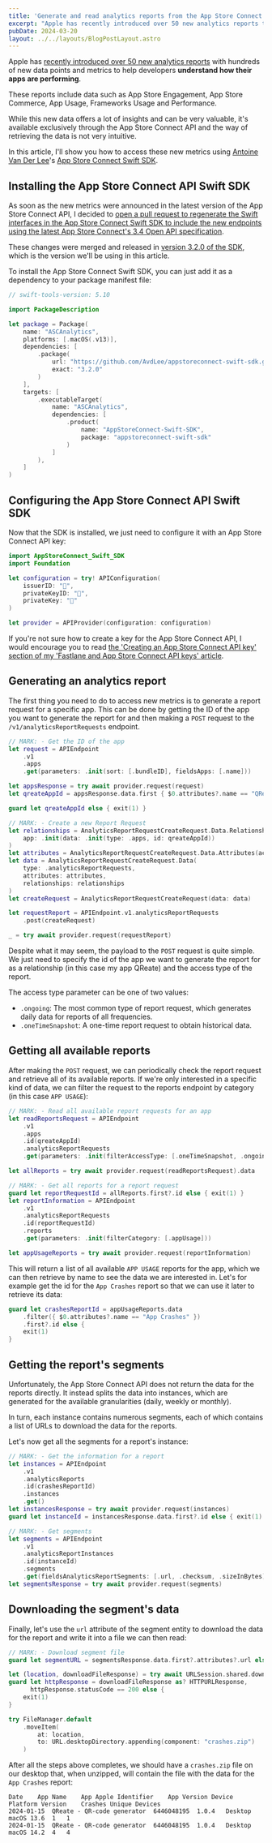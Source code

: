 ```yaml
---
title: 'Generate and read analytics reports from the App Store Connect API'
excerpt: "Apple has recently introduced over 50 new analytics reports to help developers understand how their apps are performing. These are only available through the App Store Connect API and in this post, I'll show you how to generate and read them."
pubDate: 2024-03-20
layout: ../../layouts/BlogPostLayout.astro
---
```


Apple has [recently introduced over 50 new analytics reports](https://developer.apple.com/news/?id=en9v7jtv) with hundreds of new data points and metrics to help developers **understand how their apps are performing**.

These reports include data such as App Store Engagement, App Store Commerce, App Usage, Frameworks Usage and Performance. 

While this new data offers a lot of insights and can be very valuable, it's available exclusively through the App Store Connect API and the way of retrieving the data is not very intuitive.

In this article, I'll show you how to access these new metrics using [Antoine Van Der Lee](https://twitter.com/twannl)'s [App Store Connect Swift SDK](https://github.com/AvdLee/appstoreconnect-swift-sdk).

## Installing the App Store Connect API Swift SDK

As soon as the new metrics were announced in the latest version of the App Store Connect API, I decided to [open a pull request to regenerate the Swift interfaces in the App Store Connect Swift SDK to include the new endpoints using the latest App Store Connect's 3.4 Open API specification](https://github.com/AvdLee/appstoreconnect-swift-sdk/pull/262). 

These changes were merged and released in [version 3.2.0 of the SDK](https://github.com/AvdLee/appstoreconnect-swift-sdk/releases/tag/3.2.0), which is the version we'll be using in this article.

To install the App Store Connect Swift SDK, you can just add it as a dependency to your package manifest file:

```swift:Package.swift
// swift-tools-version: 5.10

import PackageDescription

let package = Package(
    name: "ASCAnalytics",
    platforms: [.macOS(.v13)],
    dependencies: [
        .package(
            url: "https://github.com/AvdLee/appstoreconnect-swift-sdk.git", 
            exact: "3.2.0"
        )
    ],
    targets: [
        .executableTarget(
            name: "ASCAnalytics", 
            dependencies: [
                .product(
                    name: "AppStoreConnect-Swift-SDK", 
                    package: "appstoreconnect-swift-sdk"
                )
            ]
        ),
    ]
)
```

## Configuring the App Store Connect API Swift SDK

Now that the SDK is installed, we just need to configure it with an App Store Connect API key:

```swift:ASCAnalytics.swift
import AppStoreConnect_Swift_SDK
import Foundation

let configuration = try! APIConfiguration(
    issuerID: "🙈",
    privateKeyID: "🙈",
    privateKey: "🙈"
)

let provider = APIProvider(configuration: configuration)
```

If you're not sure how to create a key for the App Store Connect API, I would encourage you to read [the 'Creating an App Store Connect API key' section of my 'Fastlane and App Store Connect API keys' article](https://www.polpiella.dev/fastlane-appstore-connect-api-and-github-actions#creating-an-app-store-connect-api-key).

## Generating an analytics report

The first thing you need to do to access new metrics is to generate a report request for a specific app. This can be done by getting the ID of the app you want to generate the report for and then making a `POST` request to the `/v1/analyticsReportRequests` endpoint.

```swift:ASCAnalytics.swift
// MARK: - Get the ID of the app
let request = APIEndpoint
    .v1
    .apps
    .get(parameters: .init(sort: [.bundleID], fieldsApps: [.name]))

let appsResponse = try await provider.request(request)
let qreateAppId = appsResponse.data.first { $0.attributes?.name == "QReate - QR code generator" }.map { $0.id }

guard let qreateAppId else { exit(1) }

// MARK: - Create a new Report Request
let relationships = AnalyticsReportRequestCreateRequest.Data.Relationships(
    app: .init(data: .init(type: .apps, id: qreateAppId))
)
let attributes = AnalyticsReportRequestCreateRequest.Data.Attributes(accessType: .ongoing)
let data = AnalyticsReportRequestCreateRequest.Data(
    type: .analyticsReportRequests,
    attributes: attributes,
    relationships: relationships
)
let createRequest = AnalyticsReportRequestCreateRequest(data: data)

let requestReport = APIEndpoint.v1.analyticsReportRequests
    .post(createRequest)

_ = try await provider.request(requestReport)
```

Despite what it may seem, the payload to the `POST` request is quite simple. We just need to specify the id of the app we want to generate the report for as a relationship (in this case my app QReate) and the access type of the report.

The access type parameter can be one of two values:
- `.ongoing`: The most common type of report request, which generates daily data for reports of all frequencies.
- `.oneTimeSnapshot`: A one-time report request to obtain historical data.

## Getting all available reports

After making the `POST` request, we can periodically check the report request and retrieve all of its available reports. If we're only interested in a specific kind of data, we can filter the request to the reports endpoint by category (in this case `APP USAGE`):

```swift:ASCAnalytics.swift
// MARK: - Read all available report requests for an app
let readReportsRequest = APIEndpoint
    .v1
    .apps
    .id(qreateAppId)
    .analyticsReportRequests
    .get(parameters: .init(filterAccessType: [.oneTimeSnapshot, .ongoing], fieldsAnalyticsReportRequests: [.accessType, .reports, .stoppedDueToInactivity], fieldsAnalyticsReports: [.category, .instances, .name], include: [.reports]))

let allReports = try await provider.request(readReportsRequest).data

// MARK: - Get all reports for a report request
guard let reportRequestId = allReports.first?.id else { exit(1) }
let reportInformation = APIEndpoint
    .v1
    .analyticsReportRequests
    .id(reportRequestId)
    .reports
    .get(parameters: .init(filterCategory: [.appUsage]))

let appUsageReports = try await provider.request(reportInformation)
```

This will return a list of all available `APP USAGE` reports for the app, which we can then retrieve by name to see the data we are interested in. Let's for example get the id for the `App Crashes` report so that we can use it later to retrieve its data:

```swift:ASCAnalytics.swift
guard let crashesReportId = appUsageReports.data
    .filter({ $0.attributes?.name == "App Crashes" })
    .first?.id else {
    exit(1)
}
```

## Getting the report's segments

Unfortunately, the App Store Connect API does not return the data for the reports directly. It instead splits the data into instances, which are generated for the available granularities (daily, weekly or monthly).

In turn, each instance contains numerous segments, each of which contains a list of URLs to download the data for the reports.

Let's now get all the segments for a report's instance:

```swift:ASCAnalytics.swift
// MARK: - Get the information for a report
let instances = APIEndpoint
    .v1
    .analyticsReports
    .id(crashesReportId)
    .instances
    .get()
let instancesResponse = try await provider.request(instances)
guard let instanceId = instancesResponse.data.first?.id else { exit(1) }

// MARK: - Get segments
let segments = APIEndpoint
    .v1
    .analyticsReportInstances
    .id(instanceId)
    .segments
    .get(fieldsAnalyticsReportSegments: [.url, .checksum, .sizeInBytes])
let segmentsResponse = try await provider.request(segments)
```

## Downloading the segment's data

Finally, let's use the `url` attribute of the segment entity to download the data for the report and write it into a file we can then read:

```swift:ASCAnalytics.swift
// MARK: - Download segment file
guard let segmentURL = segmentsResponse.data.first?.attributes?.url else { exit(1) }

let (location, downloadFileResponse) = try await URLSession.shared.download(from: segmentURL)
guard let httpResponse = downloadFileResponse as? HTTPURLResponse,
      httpResponse.statusCode == 200 else {
    exit(1)
}

try FileManager.default
    .moveItem(
        at: location,
        to: URL.desktopDirectory.appending(component: "crashes.zip")
    )
```

After all the steps above completes, we should have a `crashes.zip` file on our desktop that, when unzipped, will contain the file with the data for the `App Crashes` report:

```txt:crashes
Date	App Name	App Apple Identifier	App Version	Device	Platform Version	Crashes	Unique Devices
2024-01-15	QReate - QR-code generator	6446048195	1.0.4	Desktop	macOS 13.6	1	1
2024-01-15	QReate - QR-code generator	6446048195	1.0.4	Desktop	macOS 14.2	4	4
```